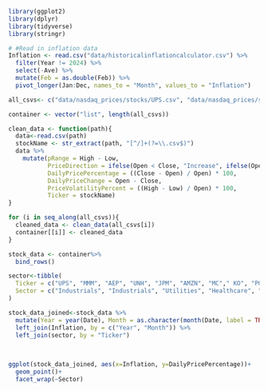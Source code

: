 ```r
library(ggplot2)
library(dplyr)
library(tidyverse)
library(stringr)
```

```r
# #Read in inflation data 
Inflation <- read.csv("data/historicalinflationcalculator.csv") %>%
  filter(Year != 2024) %>%
  select(-Ave) %>% 
  mutate(Feb = as.double(Feb)) %>% 
  pivot_longer(Jan:Dec, names_to = "Month", values_to = "Inflation")
```

```r
all_csvs<- c("data/nasdaq_prices/stocks/UPS.csv", "data/nasdaq_prices/stocks/MMM.csv", "data/nasdaq_prices/stocks/AEP.csv", "data/nasdaq_prices/stocks/UNH.csv", "data/nasdaq_prices/stocks/JPM.csv", "data/nasdaq_prices/stocks/AMZN.csv", "data/nasdaq_prices/stocks/MC.csv", "data/nasdaq_prices/stocks/KO.csv", "data/nasdaq_prices/stocks/PG.csv", "data/nasdaq_prices/stocks/AAPL.csv", "data/nasdaq_prices/stocks/MSFT.csv", "data/nasdaq_prices/stocks/GOOG.csv", "data/nasdaq_prices/stocks/AMT.csv", "data/nasdaq_prices/stocks/SPG.csv", "data/nasdaq_prices/stocks/XOM.csv", "data/nasdaq_prices/stocks/SHW.csv")

container <- vector("list", length(all_csvs))

clean_data <- function(path){
  data<-read.csv(path)
  stockName <- str_extract(path, "[^/]+(?=\\.csv$)")
  data %>%
    mutate(pRange = High - Low,
           PriceDirection = ifelse(Open < Close, "Increase", ifelse(Open > Close, "Decrease", "No Change")),
           DailyPricePercentage = ((Close - Open) / Open) * 100,
           DailyPriceChange = Open - Close,
           PriceVolatilityPercent = ((High - Low) / Open) * 100, 
           Ticker = stockName)
}

for (i in seq_along(all_csvs)){
  cleaned_data <- clean_data(all_csvs[i])
  container[[i]] <- cleaned_data
}

stock_data <- container%>%
  bind_rows()
```


```r
sector<-tibble(
  Ticker = c("UPS", "MMM", "AEP", "UNH", "JPM", "AMZN", "MC"," KO", "PG", "AAPL", "MSFT", "GOOG", "AMT", "SPG", "XOM", "SHW"), 
  Sector = c("Industrials", "Industrials", "Utilities", "Healthcare", "Financials", "Consumer Discretionary", "Consumer Discretionary", "Consumer Staples", "Consumer Staples", "Information Technology", "Information Technology", "Communication Services", "Real Estate", "Real Estate", "Energy", "Materials")
)

stock_data_joined<-stock_data %>% 
  mutate(Year = year(Date), Month = as.character(month(Date, label = TRUE))) %>% 
  left_join(Inflation, by = c("Year", "Month")) %>% 
  left_join(sector, by = "Ticker")
  
  
```



```r
ggplot(stock_data_joined, aes(x=Inflation, y=DailyPricePercentage))+
  geom_point()+
  facet_wrap(~Sector)

```

